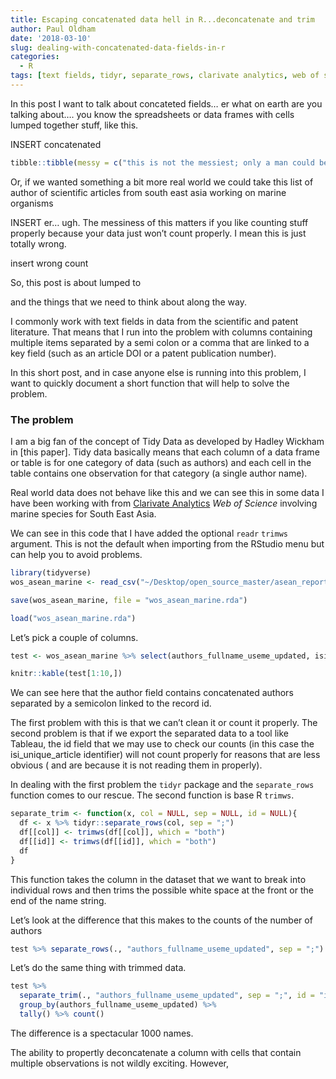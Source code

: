 ```yaml
---
title: Escaping concatenated data hell in R...deconcatenate and trim
author: Paul Oldham
date: '2018-03-10'
slug: dealing-with-concatenated-data-fields-in-r
categories:
  - R
tags: [text fields, tidyr, separate_rows, clarivate analytics, web of science]
---
```


In this post I want to talk about concateted fields... er what on earth are you talking about.... you know the spreadsheets or data frames with cells lumped together stuff, like this.

INSERT concatenated 

```r
tibble::tibble(messy = c("this is not the messiest; only a man could be this messy", "mess; in the world", "it's just; a; tribute; honestly"))
```

Or, if we wanted something a bit more real world we could take this list of author of scientific articles from south east asia working on marine organisms

INSERT
er... ugh. The messiness of this matters if you like counting stuff properly because your data just won't count properly. I mean this is just totally wrong.

insert wrong count

So, this post is about lumped to




and the things that we need to think about along the way.

I commonly work with text fields in data from the scientific and patent literature. That means that I run into the problem with columns containing multiple items separated by a semi colon or a comma that are linked to a key field (such as an article DOI or a patent publication number). 

In this short post, and in case anyone else is running into this problem, I want to quickly document a short function that will help to solve the problem. 

### The problem

I am a big fan of the concept of Tidy Data as developed by Hadley Wickham in [this paper]. Tidy data basically means that each column of a data frame or table is for one category of data (such as authors) and each cell in the table contains one observation for that category (a single author name).

Real world data does not behave like this and we can see this in some data I have been working with from [Clarivate Analytics]() *Web of Science* involving marine species for South East Asia.

We can see in this code that I have added the optional `readr` `trimws` argument. This is not the default when importing from the RStudio menu but can help you to avoid problems. 

```r
library(tidyverse)
wos_asean_marine <- read_csv("~/Desktop/open_source_master/asean_report/data/wos_asean_marine_6659.csv", trim_ws = TRUE)
```

```r
save(wos_asean_marine, file = "wos_asean_marine.rda")
```

```r
load("wos_asean_marine.rda")
```

Let's pick a couple of columns.

```r
test <- wos_asean_marine %>% select(authors_fullname_useme_updated, isi_unique_article_identifier)
```

```r
knitr::kable(test[1:10,])
```

We can see here that the author field contains concatenated authors separated by a semicolon linked to the record id.

The first problem with this is that we can't clean it or count it properly. The second problem is that if we export the separated data to a tool like Tableau, the id field that we may use to check our counts (in this case the isi_unique_article identifier) will not count properly for reasons that are less obvious ( and are because it is not reading them in properly). 

In dealing with the first problem the `tidyr` package and the `separate_rows` function comes to our rescue. The second function is base R `trimws`.

```r
separate_trim <- function(x, col = NULL, sep = NULL, id = NULL){
  df <- x %>% tidyr::separate_rows(col, sep = ";")
  df[[col]] <- trimws(df[[col]], which = "both")
  df[[id]] <- trimws(df[[id]], which = "both")
  df
}
```

This function takes the column in the dataset that we want to break into individual rows and then trims the possible white space at the front or the end of the name string. 

Let's look at the difference that this makes to the counts of the number of authors


```r
test %>% separate_rows(., "authors_fullname_useme_updated", sep = ";") %>% group_by(authors_fullname_useme_updated) %>% tally() %>% count()
```

Let's do the same thing with trimmed data. 

```r
test %>%
  separate_trim(., "authors_fullname_useme_updated", sep = ";", id = "isi_unique_article_identifier") %>%
  group_by(authors_fullname_useme_updated) %>%
  tally() %>% count()
```

The difference is a spectacular 1000 names. 

The ability to propertly deconcatenate a column with cells that contain multiple observations is not wildly exciting. However, 
